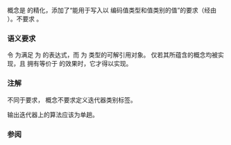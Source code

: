 {{cpp/title|output_iterator}}
{{cpp/iterator/navbar}}
{{dcl begin}}
{{dcl header|iterator}}
{{dcl|since=c++20|1=
template&lt; class I, class T &gt;
    concept output_iterator =
        std::input_or_output_iterator&lt;I&gt; &amp;&amp;
        std::indirectly_writable&lt;I, T&gt; &amp;&amp;
        requires(I i, T&amp;&amp; t) {
            *i++ = std::forward&lt;T&gt;(t); /* 不要求保持相等性 */
        };
}}
{{dcl end}}

{{tt|output_iterator}} 概念是 {{lconcept|input_or_output_iterator}} 的精化，添加了“能用于写入以 {{tt|T}} 编码值类型和值类别的值”的要求（经由 {{lconcept|indirectly_writable}}）。不要求 {{lconcept|equality_comparable}}。

===语义要求===
令 {{tt|E}} 为满足 {{c|decltype((E))}} 为 {{tt|T}} 的表达式，而 {{tt|i}} 为 {{tt|I}} 类型的可解引用对象。{{tt|output_iterator&amp;lt;I, T&gt;}} 仅若其所蕴含的概念均被实现，且 {{c|1=*i++ = E;}} 拥有等价于 {{c|1=*i = E; ++i;}} 的效果时，它才得以实现。

{{cpp/concepts/equality preservation|skip-requires=yes}}

===注解===
不同于{{named req|OutputIterator}}要求，{{tt|output_iterator}} 概念不要求定义迭代器类别标签。

输出迭代器上的算法应该为单趟。

===参阅===
{{dsc begin}}
{{dsc inc|cpp/iterator/dsc input_or_output_iterator}}
{{dsc end}}

{{langlinks|de|en|es|ja|ru}}
